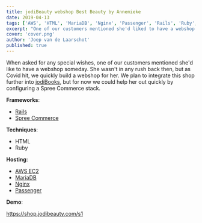```yaml
---
title: jodiBeauty webshop Best Beauty by Annemieke
date: 2019-04-13
tags: ['AWS', 'HTML', 'MariaDB', 'Nginx', 'Passenger', 'Rails', 'Ruby', 'Spree']
excerpt: "One of our customers mentioned she'd liked to have a webshop someday. She wasn't in any rush, but when Covid hit, we quickly build a webshop for her."
cover: 'cover.png'
author: 'Joep van de Laarschot'
published: true
---
```


When asked for any special wishes, one of our customers mentioned she'd like to have a webshop someday. She wasn't in any rush back then, but as Covid hit, we quickly build a webshop for her. We plan to integrate this shop further into [jodiBooks](https://jodibooks.com), but for now we could help her out quickly by configuring a Spree Commerce stack.

**Frameworks**:

* [Rails](https://rubyonrails.org/)
* [Spree Commerce](https://spreecommerce.org/)

**Techniques**:

* HTML
* Ruby

**Hosting**:

* [AWS EC2](https://aws.amazon.com/ec2/)
* [MariaDB](https://mariadb.org/)
* [Nginx](https://www.nginx.com/)
* [Passenger](https://www.phusionpassenger.com/)

**Demo**:

<a href="https://shop.jodibeauty.com/s1" rel="noopener noreferrer" target="_blank">https://shop.jodibeauty.com/s1</a>
